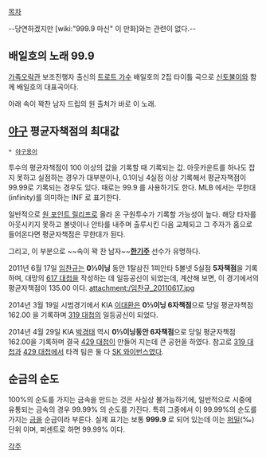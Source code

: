 [[목차]]

--당연하겠지만 [wiki:"999.9 마신" 이 만화]와는 관련이 없다.--
== 배일호의 노래 99.9 ==
{{{#!html
<object width="420" height="315"><param name="movie" value="//www.youtube.com/v/EhQGoasDCRg?version=3&amp;hl=ko_KR"></param><param name="allowFullScreen" value="true"></param><param name="allowscriptaccess" value="always"></param><embed src="//www.youtube.com/v/EhQGoasDCRg?version=3&amp;hl=ko_KR" type="application/x-shockwave-flash" width="420" height="315" allowscriptaccess="always" allowfullscreen="true"></embed></object>
}}}
[[가족오락관]] 보조진행자 출신의 [[트로트 가수]] 배일호의 2집 타이틀 곡으로 [[신토불이]]와 함께 배일호의 대표곡이다.

아래 속이 꽉찬 남자 드립의 원 출처가 바로 이 노래.

== [[야구]] 평균자책점의 최대값 ==
 * [[야구용어]]

투수의 평균자책점이 100 이상의 값을 기록할 때 기록되는 값. 아웃카운트를 하나도 잡지 못하고 실점하는 경우가 대부분이나, 0.1이닝 4실점 이상 기록해서 평균자책점이 99.99로 기록되는 경우도 있다. 때로는 99.9 를 사용하기도 한다. MLB 에서는 무한대(infinity)를 의미하는 INF 로 표기한다.

일반적으로 [[원 포인트 릴리프]]로 올라 온 구원투수가 기록할 가능성이 높다. 해당 타자를 아웃시키지 못하고 볼넷이나 안타를 내주며 출루시킨 다음 교체되고 그 주자가 홈으로 들어온다면 평균자책점은 무한대가 된다.

{{{#!html
<img src="http://cfs8.tistory.com/upload_control/download.blog?fhandle=YmxvZzE5MTcwN0BmczgudGlzdG9yeS5jb206L2F0dGFjaC8xLzE5MC5qcGc%3D"> }}}
그리고, 이 부분으로 ~~속이 꽉 찬 남자~~'''[[한기주#s-1|한기주]]''' 선수가 유명하다.

2011년 6월 17일 [[임찬규]]는 '''0⅓이닝''' 동안 1탈삼진 1피안타 5볼넷 5실점 '''5자책점'''을 기록하며, 대망의 [[617 대첩]]을 작성하는 데 일등공신이 되었는데, 계산해 보면, 이 경기에서의 평균자책점이 135.00 이다.
attachment:/임찬규_20110617.jpg

2014년 3월 19일 시범경기에서 KIA [[이대환]]은 '''0⅓이닝 6자책점'''으로 당일 평균자책점 162.00 을 기록하며 [[319 대첩]]의 일등공신이 되었다.

2014년 4월 29일 KIA [[박경태#s-1|박경태]] 역시 '''0⅓이닝동안 6자책점'''으로 당일 평균자책점 162.00을 기록하며 결국 [[429 대첩]]이 만들어 지는데 큰 공헌을 하였다. 참고로 [[319 대첩]]과 [[429 대첩]]에서 타격 팀은 둘 다 [[SK 와이번스]]였다.
== 순금의 순도 ==
100%의 순도를 가지는 금속을 만드는 것은 사실상 불가능하기에, 일반적으로 시중에 유통되는 금속의 경우 99.99% 의 순도를 가진다. 특히 그중에서 이 99.99%의 순도를 가지는 [[금]]을 순금이라 부른다. 실제 표기는 보통 '''999.9''' 로 되어 있는데 이는 [[퍼밀]](‰) 단위 이며, 퍼센트로 하면 99.99% 이다.

[[각주]]
